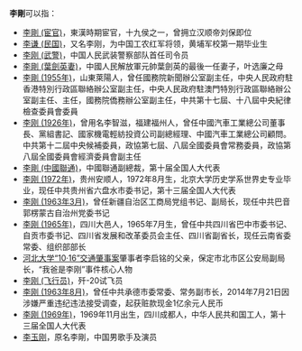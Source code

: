 {{dablink|此條目不是[[李綱_(消歧義)|李綱]]。}}

'''李剛'''可以指：
* [[李剛_(宦官)|李剛 (宦官)]]，東漢時期宦官，十九侯之一，曾拥立汉顺帝刘保即位
* [[李谦_(民国)|李谦 (民国)]]，又名李刚，为中国工农红军将领，黄埔军校第一期毕业生
* [[李刚_(武警)|李刚 (武警)]]，中国人民武装警察部队首任司令员
* [[李剛_(葉劍英妻)|李剛 (葉劍英妻)]]，中國人民解放軍元帥葉劍英的最後一任妻子，叶选廉之母
* [[李剛_(1955年)|李剛 (1955年)]]，山東萊陽人，曾任國務院新聞辦公室副主任，中央人民政府駐香港特別行政區聯絡辦公室副主任，中央人民政府駐澳門特別行政區聯絡辦公室副主任、主任，國務院僑務辦公室副主任，中共第十七屆、十八屆中央紀律檢查委員會委員
* [[李刚_(1926年)|李刚 (1926年)]]，曾用名李智滋，福建福州人，曾任中國汽車工業總公司董事長、黨組書記、國家機電輕紡投資公司副總經理、中國汽車工業總公司顧問。中共第十二屆中央候補委員，政協第七屆、八屆全國委員會常務委員，政協第八屆全國委員會經濟委員會副主任
* [[李剛_(中國聯通)|李剛 (中國聯通)]]，中國聯通副總裁，第十届全国人大代表
* [[李刚_(1972年)|李刚 (1972年)]]，贵州安顺人，1972年8月生，北京大学历史学系世界史专业毕业，现任中共贵州省六盘水市委书记，第十三届全国人大代表
* [[李刚_(1963年3月)|李刚 (1963年3月)]]，曾任新疆自治区工商局党组书记、副局长，现任中共巴音郭楞蒙古自治州党委书记<!--中共十九大新疆代表是否为此人？-->
* [[李刚_(1965年)|李刚 (1965年)]]，四川大邑人，1965年7月生，曾任中共四川省巴中市委书记、自贡市委书记、四川省发展和改革委员会主任、四川省副省长，现任云南省委常委、组织部部长<!--中共十九大四川代表是否为此人？-->
* [[河北大学“10·16”交通肇事案|河北大学“10·16”交通肇事案]]肇事者李启铭的父亲，保定市北市区公安局副局长，“我爸是李刚”事件核心人物
* [[李刚_(飞行员)|李刚 (飞行员)]]，歼-20试飞员
* [[李刚_(1963年8月)|李刚 (1963年8月)]]，曾任中共承德市委常委、常务副市长，2014年7月21日因涉嫌严重违纪违法接受调查，起获赃款现金1亿余元人民币
* [[李刚_(1969年)|李刚 (1969年)]]，1969年11月出生，四川成都人，中华人民共和国工人，第十三届全国人大代表
* [[李玉刚|李玉刚]]，原名李剛，中国男歌手及演员
{{Disambiguation|G|cat=二字李姓人名消歧义}}